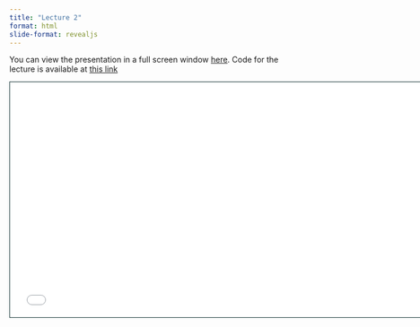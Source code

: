```yaml
---
title: "Lecture 2"
format: html
slide-format: revealjs
---
```


You can view the presentation in a full screen window [here](raw_slides/slides_02.html){target="_blank"}.
Code for the lecture is available at [this link](../lectures/lecture02.qmd)

<div>

```{=html}
<iframe class="slide-deck" src="raw_slides/slides_02.html" height="420" width="747" style="border: 1px solid #123233;"></iframe>
```

</div>
